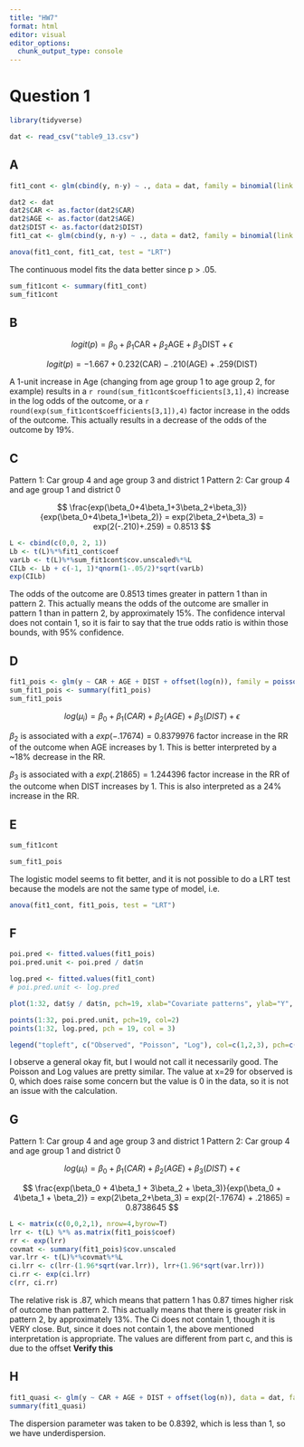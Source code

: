 ```yaml
---
title: "HW7"
format: html
editor: visual
editor_options: 
  chunk_output_type: console
---
```


# Question 1

```r
library(tidyverse)
```


```r
dat <- read_csv("table9_13.csv")
```

## A

```r
fit1_cont <- glm(cbind(y, n-y) ~ ., data = dat, family = binomial(link = "logit"))
```

```r
dat2 <- dat
dat2$CAR <- as.factor(dat2$CAR)
dat2$AGE <- as.factor(dat2$AGE)
dat2$DIST <- as.factor(dat2$DIST)
fit1_cat <- glm(cbind(y, n-y) ~ ., data = dat2, family = binomial(link = "logit"))
```

```r
anova(fit1_cont, fit1_cat, test = "LRT")
```

The continuous model fits the data better since p > .05.

```r
sum_fit1cont <- summary(fit1_cont)
sum_fit1cont
```

## B

$$
logit(p) = \beta_0 + \beta_1\text{CAR}+\beta_2\text{AGE}+\beta_3\text{DIST} + \epsilon
$$

$$
logit(p)=-1.667+0.232(\text{CAR})-.210(\text{AGE})+.259(\text{DIST})
$$

A 1-unit increase in Age (changing from age group 1 to age group 2, for example) results in a `r round(sum_fit1cont$coefficients[3,1],4)` increase in the log odds of the outcome, or a `r round(exp(sum_fit1cont$coefficients[3,1]),4)` factor increase in the odds of the outcome. This actually results in a decrease of the odds of the outcome by 19%.

## C

Pattern 1: Car group 4 and age group 3 and district 1
Pattern 2: Car group 4 and age group 1 and district 0

$$
\frac{exp(\beta_0+4\beta_1+3\beta_2+\beta_3)}{exp(\beta_0+4\beta_1+\beta_2)} = exp(2\beta_2+\beta_3) = exp(2(-.210)+.259) = 0.8513
$$
```r
L <- cbind(c(0,0, 2, 1))
Lb <- t(L)%*%fit1_cont$coef
varLb <- t(L)%*%sum_fit1cont$cov.unscaled%*%L
CILb <- Lb + c(-1, 1)*qnorm(1-.05/2)*sqrt(varLb)
exp(CILb)
```

The odds of the outcome are 0.8513 times greater in pattern 1 than in pattern 2. This actually means the odds of the outcome are smaller in pattern 1 than in pattern 2, by approximately 15%. The confidence interval does not contain 1, so it is fair to say that the true odds ratio is within those bounds, with 95% confidence.

## D

```r
fit1_pois <- glm(y ~ CAR + AGE + DIST + offset(log(n)), family = poisson(link = "log"), data = dat)
sum_fit1_pois <- summary(fit1_pois)
sum_fit1_pois
```


$$
log(\mu_i)= \beta_0 + \beta_1(CAR) + \beta_2(AGE) + \beta_3(DIST) +\epsilon
$$

$\beta_2$ is associated with a $exp(-.17674) = 0.8379976$ factor increase in the RR of the outcome when AGE increases by 1. This is better interpreted by a ~18% decrease in the RR.

$\beta_3$ is associated with a $exp(.21865) = 1.244396$ factor increase in the RR of the outcome when DIST increases by 1. This is also interpreted as a 24% increase in the RR.

## E

```r
sum_fit1cont
```

```r
sum_fit1_pois
```

The logistic model seems to fit better, and it is not possible to do a LRT test because the models are not the same type of model, i.e. 

```r
anova(fit1_cont, fit1_pois, test = "LRT")
```

## F

```r
poi.pred <- fitted.values(fit1_pois)
poi.pred.unit <- poi.pred / dat$n

log.pred <- fitted.values(fit1_cont)
# poi.pred.unit <- log.pred

plot(1:32, dat$y / dat$n, pch=19, xlab="Covariate patterns", ylab="Y", bty="L")

points(1:32, poi.pred.unit, pch=19, col=2)
points(1:32, log.pred, pch = 19, col = 3)

legend("topleft", c("Observed", "Poisson", "Log"), col=c(1,2,3), pch=c(19,19, 19))
```

I observe a general okay fit, but I would not call it necessarily good. The Poisson and Log values are pretty similar. The value at x=29 for observed is 0, which does raise some concern but the value is 0 in the data, so it is not an issue with the calculation.

## G

Pattern 1: Car group 4 and age group 3 and district 1
Pattern 2: Car group 4 and age group 1 and district 0


$$
log(\mu_i)= \beta_0 + \beta_1(CAR) + \beta_2(AGE) + \beta_3(DIST) +\epsilon
$$



$$
\frac{exp(\beta_0 + 4\beta_1 + 3\beta_2 + \beta_3)}{exp(\beta_0 + 4\beta_1 + \beta_2)} = exp(2\beta_2+\beta_3) = exp(2(-.17674) + .21865) = 0.8738645
$$



```r
L <- matrix(c(0,0,2,1), nrow=4,byrow=T)
lrr <- t(L) %*% as.matrix(fit1_pois$coef)
rr <- exp(lrr)
covmat <- summary(fit1_pois)$cov.unscaled
var.lrr <- t(L)%*%covmat%*%L
ci.lrr <- c(lrr-(1.96*sqrt(var.lrr)), lrr+(1.96*sqrt(var.lrr)))
ci.rr <- exp(ci.lrr)
c(rr, ci.rr)
```

The relative risk is .87, which means that pattern 1 has 0.87 times higher risk of outcome than pattern 2. This actually means that there is greater risk in pattern 2, by approximately 13%. The Ci does not contain 1, though it is VERY close. But, since it does not contain 1, the above mentioned interpretation is appropriate. The values are different from part c, and this is due to the offset __Verify this__

## H

```r
fit1_quasi <- glm(y ~ CAR + AGE + DIST + offset(log(n)), data = dat, family = quasipoisson)
summary(fit1_quasi)
```

The dispersion parameter was taken to be 0.8392, which is less than 1, so we have underdispersion.
